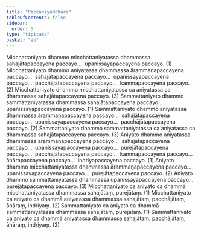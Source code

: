 ```yaml
---
title: "Paccanīyuddhāra"
tableOfContents: false
sidebar:
  order: 5
type: "tipitaka"
basket: "ab"
---
```



<DynamicBreadcrumb />

<Division number="59">

<Paragraph number="2410">
Micchattaniyato dhammo micchattaniyatassa dhammassa sahajātapaccayena paccayo…  upanissayapaccayena paccayo. (1)
</Paragraph>

<Paragraph number="2411">
Micchattaniyato dhammo aniyatassa dhammassa ārammaṇapaccayena paccayo…  sahajātapaccayena paccayo…  upanissayapaccayena paccayo…  pacchājātapaccayena paccayo…  kammapaccayena paccayo. (2)
</Paragraph>

<Paragraph number="2412">
Micchattaniyato dhammo micchattaniyatassa ca aniyatassa ca dhammassa sahajātapaccayena paccayo. (3)
</Paragraph>

<Paragraph number="2413">
Sammattaniyato dhammo sammattaniyatassa dhammassa sahajātapaccayena paccayo…  upanissayapaccayena paccayo. (1)
</Paragraph>

<Paragraph number="2414">
Sammattaniyato dhammo aniyatassa dhammassa ārammaṇapaccayena paccayo…  sahajātapaccayena paccayo…  upanissayapaccayena paccayo…  pacchājātapaccayena paccayo. (2)
</Paragraph>

<Paragraph number="2415">
Sammattaniyato dhammo sammattaniyatassa ca aniyatassa ca dhammassa sahajātapaccayena paccayo. (3)
</Paragraph>

</Division>
<Division number="60">

<Paragraph number="2416">
Aniyato dhammo aniyatassa dhammassa ārammaṇapaccayena paccayo…  sahajātapaccayena paccayo…  upanissayapaccayena paccayo…  purejātapaccayena paccayo…  pacchājātapaccayena paccayo…  kammapaccayena paccayo…  āhārapaccayena paccayo…  indriyapaccayena paccayo. (1)
</Paragraph>

<Paragraph number="2417">
Aniyato dhammo micchattaniyatassa dhammassa ārammaṇapaccayena paccayo…  upanissayapaccayena paccayo…  purejātapaccayena paccayo. (2)
</Paragraph>

<Paragraph number="2418">
Aniyato dhammo sammattaniyatassa dhammassa upanissayapaccayena paccayo…  purejātapaccayena paccayo. (3)
</Paragraph>

<Paragraph number="2419">
Micchattaniyato ca aniyato ca dhammā micchattaniyatassa dhammassa sahajātaṃ, purejātaṃ. (1)
</Paragraph>

<Paragraph number="2420">
Micchattaniyato ca aniyato ca dhammā aniyatassa dhammassa sahajātaṃ, pacchājātaṃ, āhāraṃ, indriyaṃ. (2)
</Paragraph>

<Paragraph number="2421">
Sammattaniyato ca aniyato ca dhammā sammattaniyatassa dhammassa sahajātaṃ, purejātaṃ. (1)
</Paragraph>

<Paragraph number="2422">
Sammattaniyato ca aniyato ca dhammā aniyatassa dhammassa sahajātaṃ, pacchājātaṃ, āhāraṃ, indriyaṃ. (2)
</Paragraph>
</Division>